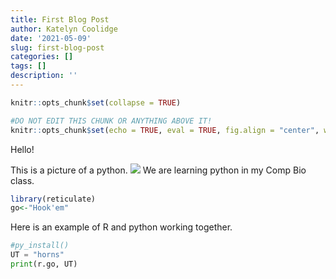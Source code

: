 ```yaml
---
title: First Blog Post
author: Katelyn Coolidge
date: '2021-05-09'
slug: first-blog-post
categories: []
tags: []
description: ''
---
```


```r
knitr::opts_chunk$set(collapse = TRUE)
```

```r
#DO NOT EDIT THIS CHUNK OR ANYTHING ABOVE IT!
knitr::opts_chunk$set(echo = TRUE, eval = TRUE, fig.align = "center", warning = F, message = F, tidy=T, tidy.opts=list(width.cutoff=50))
```

Hello!

This is a picture of a python.
![](/img/snake.jpeg)
We are learning python in my Comp Bio class.

```R
library(reticulate)
go<-"Hook'em"
```

Here is an example of R and python working together.

```python
#py_install()
UT = "horns"
print(r.go, UT)
```





